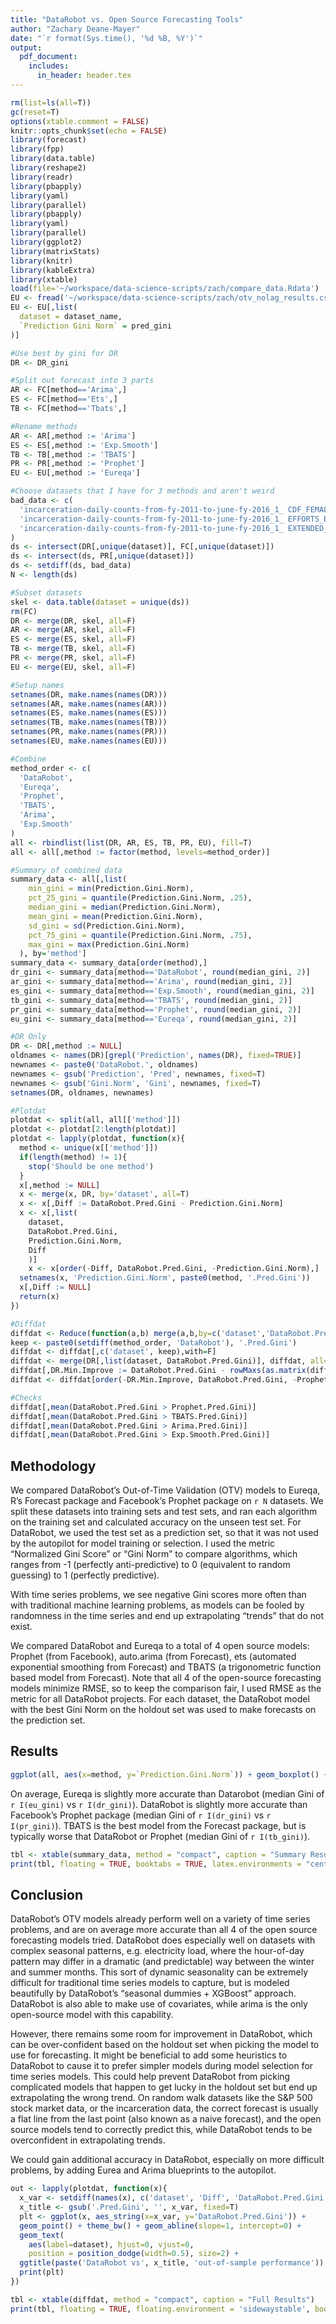 ```yaml
---
title: "DataRobot vs. Open Source Forecasting Tools"
author: "Zachary Deane-Mayer"
date: "`r format(Sys.time(), '%d %B, %Y')`"
output:
  pdf_document:
    includes:
      in_header: header.tex
---
```


```r
rm(list=ls(all=T))
gc(reset=T)
options(xtable.comment = FALSE)
knitr::opts_chunk$set(echo = FALSE)
library(forecast)
library(fpp)
library(data.table)
library(reshape2)
library(readr)
library(pbapply)
library(yaml)
library(parallel)
library(pbapply)
library(yaml)
library(parallel)
library(ggplot2)
library(matrixStats)
library(knitr)
library(kableExtra)
library(xtable)
load(file='~/workspace/data-science-scripts/zach/compare_data.Rdata')
EU <- fread('~/workspace/data-science-scripts/zach/otv_nolag_results.csv')
EU <- EU[,list(
  dataset = dataset_name,
  `Prediction Gini Norm` = pred_gini
)]

#Use best by gini for DR
DR <- DR_gini

#Split out forecast into 3 parts
AR <- FC[method=='Arima',]
ES <- FC[method=='Ets',]
TB <- FC[method=='Tbats',]

#Rename methods
AR <- AR[,method := 'Arima']
ES <- ES[,method := 'Exp.Smooth']
TB <- TB[,method := 'TBATS']
PR <- PR[,method := 'Prophet']
EU <- EU[,method := 'Eureqa']

#Choose datasets that I have for 3 methods and aren't weird
bad_data <- c(
  'incarceration-daily-counts-from-fy-2011-to-june-fy-2016_1_ CDF_FEMALES _train.csv',
  'incarceration-daily-counts-from-fy-2011-to-june-fy-2016_1_ EFFORTS_EX_CONS _train.csv',
  'incarceration-daily-counts-from-fy-2011-to-june-fy-2016_1_ EXTENDED_HOUSE _train.csv'
)
ds <- intersect(DR[,unique(dataset)], FC[,unique(dataset)])
ds <- intersect(ds, PR[,unique(dataset)])
ds <- setdiff(ds, bad_data)
N <- length(ds)

#Subset datasets
skel <- data.table(dataset = unique(ds))
rm(FC)
DR <- merge(DR, skel, all=F)
AR <- merge(AR, skel, all=F)
ES <- merge(ES, skel, all=F)
TB <- merge(TB, skel, all=F)
PR <- merge(PR, skel, all=F)
EU <- merge(EU, skel, all=F)

#Setup names
setnames(DR, make.names(names(DR)))
setnames(AR, make.names(names(AR)))
setnames(ES, make.names(names(ES)))
setnames(TB, make.names(names(TB)))
setnames(PR, make.names(names(PR)))
setnames(EU, make.names(names(EU)))

#Combine
method_order <- c(
  'DataRobot',
  'Eureqa',
  'Prophet',
  'TBATS',
  'Arima', 
  'Exp.Smooth'
)
all <- rbindlist(list(DR, AR, ES, TB, PR, EU), fill=T)
all <- all[,method := factor(method, levels=method_order)]

#Summary of combined data
summary_data <- all[,list(
    min_gini = min(Prediction.Gini.Norm),
    pct_25_gini = quantile(Prediction.Gini.Norm, .25),
    median_gini = median(Prediction.Gini.Norm),
    mean_gini = mean(Prediction.Gini.Norm),
    sd_gini = sd(Prediction.Gini.Norm),
    pct_75_gini = quantile(Prediction.Gini.Norm, .75),
    max_gini = max(Prediction.Gini.Norm)
  ), by='method']
summary_data <- summary_data[order(method),]
dr_gini <- summary_data[method=='DataRobot', round(median_gini, 2)]
ar_gini <- summary_data[method=='Arima', round(median_gini, 2)]
es_gini <- summary_data[method=='Exp.Smooth', round(median_gini, 2)]
tb_gini <- summary_data[method=='TBATS', round(median_gini, 2)]
pr_gini <- summary_data[method=='Prophet', round(median_gini, 2)]
eu_gini <- summary_data[method=='Eureqa', round(median_gini, 2)]

#DR Only
DR <- DR[,method := NULL]
oldnames <- names(DR)[grepl('Prediction', names(DR), fixed=TRUE)]
newnames <- paste0('DataRobot.', oldnames)
newnames <- gsub('Prediction', 'Pred', newnames, fixed=T)
newnames <- gsub('Gini.Norm', 'Gini', newnames, fixed=T)
setnames(DR, oldnames, newnames)

#Plotdat
plotdat <- split(all, all[['method']])
plotdat <- plotdat[2:length(plotdat)]
plotdat <- lapply(plotdat, function(x){
  method <- unique(x[['method']])
  if(length(method) != 1){
    stop('Should be one method')
  }
  x[,method := NULL]
  x <- merge(x, DR, by='dataset', all=T)
  x <- x[,Diff := DataRobot.Pred.Gini - Prediction.Gini.Norm]
  x <- x[,list(
    dataset, 
    DataRobot.Pred.Gini,
    Prediction.Gini.Norm,
    Diff
    )]
    x <- x[order(-Diff, DataRobot.Pred.Gini, -Prediction.Gini.Norm),]
  setnames(x, 'Prediction.Gini.Norm', paste0(method, '.Pred.Gini'))
  x[,Diff := NULL]
  return(x)
})

#Diffdat
diffdat <- Reduce(function(a,b) merge(a,b,by=c('dataset','DataRobot.Pred.Gini'), all=T), plotdat)
keep <- paste0(setdiff(method_order, 'DataRobot'), '.Pred.Gini')
diffdat <- diffdat[,c('dataset', keep),with=F]
diffdat <- merge(DR[,list(dataset, DataRobot.Pred.Gini)], diffdat, all=T)
diffdat[,DR.Min.Improve := DataRobot.Pred.Gini - rowMaxs(as.matrix(diffdat[,keep,with=F]))]
diffdat <- diffdat[order(-DR.Min.Improve, DataRobot.Pred.Gini, -Prophet.Pred.Gini),]

#Checks
diffdat[,mean(DataRobot.Pred.Gini > Prophet.Pred.Gini)]
diffdat[,mean(DataRobot.Pred.Gini > TBATS.Pred.Gini)]
diffdat[,mean(DataRobot.Pred.Gini > Arima.Pred.Gini)]
diffdat[,mean(DataRobot.Pred.Gini > Exp.Smooth.Pred.Gini)]
```

## Methodology
We compared DataRobot's Out-of-Time Validation (OTV) models to Eureqa, R's Forecast package and Facebook's Prophet package on `r N` datasets. We split these datasets into training sets and test sets, and ran each algorithm on the training set and calculated accuracy on the unseen test set. For DataRobot, we used the test set as a prediction set, so that it was not used by the autopilot for model training or selection. I used the metric "Normalized Gini Score" or "Gini Norm" to compare algorithms, which ranges from -1 (perfectly anti-predictive) to 0 (equivalent to random guessing) to 1 (perfectly predictive).  

With time series problems, we see negative Gini scores more often than with traditional machine learning problems, as models can be fooled by randomness in the time series and end up extrapolating "trends" that do not exist.

We compared DataRobot and Eureqa to a total of 4 open source models: Prophet (from Facebook), auto.arima (from Forecast), ets (automated exponential smoothing from Forecast) and TBATS (a trigonometric function based model from Forecast). Note that all 4 of the open-source forecasting models minimize RMSE, so to keep the comparison fair, I used RMSE as the metric for all DataRobot projects. For each dataset, the DataRobot model with the best Gini Norm on the holdout set was used to make forecasts on the prediction set.

## Results
```r
ggplot(all, aes(x=method, y=`Prediction.Gini.Norm`)) + geom_boxplot() + theme_bw()
```
On average, Eureqa is slightly more accurate than Datarobot (median Gini of `r I(eu_gini)` vs `r I(dr_gini)`). DataRobot is slightly more accurate than Facebook's Prophet package (median Gini of `r I(dr_gini)` vs `r I(pr_gini)`). TBATS is the best model  from the Forecast package, but is typically worse that DataRobot or Prophet (median Gini of `r I(tb_gini)`).
```r
tbl <- xtable(summary_data, method = "compact", caption = "Summary Results")
print(tbl, floating = TRUE, booktabs = TRUE, latex.environments = "center")
```

## Conclusion
DataRobot's OTV models already perform well on a variety of time series problems, and are on average more accurate than all 4 of the open source forecasting models tried. DataRobot does especially well on datasets with complex seasonal patterns, e.g. electricity load, where the hour-of-day pattern may differ in a dramatic (and predictable) way between the winter and summer months. This sort of dynamic seasonality can be extremely difficult for traditional time series models to capture, but is modeled beautifully by DataRobot's "seasonal dummies + XGBoost" approach. DataRobot is also able to make use of covariates, while arima is the only open-source model with this capability.

However, there remains some room for improvement in DataRobot, which can be over-confident based on the holdout set when picking the model to use for forecasting. It might be beneficial to add some heuristics to DataRobot to cause it to prefer simpler models during model selection for time series models. This could help prevent DataRobot from picking complicated models that happen to get lucky in the holdout set but end up extrapolating the wrong trend. On random walk datasets like the S&P 500 stock market data, or the incarceration data, the correct forecast is usually a flat line from the last point (also known as a naive forecast), and the open source models tend to correctly predict this, while DataRobot tends to be overconfident in extrapolating trends.

We could gain additional accuracy in DataRobot, especially on more difficult problems, by adding Eurea and Arima blueprints to the autopilot.
\newpage

```r
out <- lapply(plotdat, function(x){
  x_var <- setdiff(names(x), c('dataset', 'Diff', 'DataRobot.Pred.Gini'))
  x_title <- gsub('.Pred.Gini', '', x_var, fixed=T)
  plt <- ggplot(x, aes_string(x=x_var, y='DataRobot.Pred.Gini')) + 
  geom_point() + theme_bw() + geom_abline(slope=1, intercept=0) + 
  geom_text(
    aes(label=dataset), hjust=0, vjust=0, 
    position = position_dodge(width=0.5), size=2) + 
  ggtitle(paste('DataRobot vs', x_title, 'out-of-sample performance'))
  print(plt)
})
```
\newpage

```r
tbl <- xtable(diffdat, method = "compact", caption = "Full Results")
print(tbl, floating = TRUE, floating.environment = 'sidewaystable', booktabs = TRUE, scalebox = 0.65)
```
